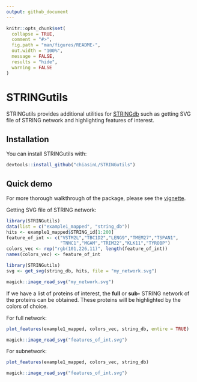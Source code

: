 ```yaml
---
output: github_document
---
```


<!-- README.md is generated from README.Rmd. Please edit that file -->

```r
knitr::opts_chunk$set(
  collapse = TRUE,
  comment = "#>",
  fig.path = "man/figures/README-",
  out.width = "100%",
  message = FALSE,
  results = "hide",
  warning = FALSE
)
```

# STRINGutils

<!-- badges: start -->
<!-- badges: end -->

STRINGutils provides additional utilities for [STRINGdb](https://www.bioconductor.org/packages/release/bioc/html/STRINGdb.html) such as getting SVG file of STRING network and highlighting features of interest.

## Installation

You can install STRINGutils with:

```r
devtools::install_github("chiasinL/STRINGutils")
```

## Quick demo

For more thorough walkthrough of the package, please see the [vignette](./vignettes/STRINGutils_Vignette.html).

Getting SVG file of STRING network:

```r
library(STRINGutils)
data(list = c("example1_mapped", "string_db"))
hits <- example1_mapped$STRING_id[1:200]
feature_of_int <- c("VSTM2L","TBC1D2","LENG9","TMEM27","TSPAN1",
                    "TNNC1","MGAM","TRIM22","KLK11","TYROBP")
colors_vec <- rep("rgb(101,226,11)", length(feature_of_int))
names(colors_vec) <- feature_of_int
```

```r
library(STRINGutils)
svg <- get_svg(string_db, hits, file = "my_network.svg")
```
```r
magick::image_read_svg("my_network.svg")
```

If we have a list of proteins of interest, the **full** or **sub-** STRING network of the proteins can be obtained. These proteins will be highlighted by the colors of choice.

For full network:

```r
plot_features(example1_mapped, colors_vec, string_db, entire = TRUE)
```
```r
magick::image_read_svg("features_of_int.svg")
```

For subnetwork:

```r
plot_features(example1_mapped, colors_vec, string_db)
```
```r
magick::image_read_svg("features_of_int.svg")
```
